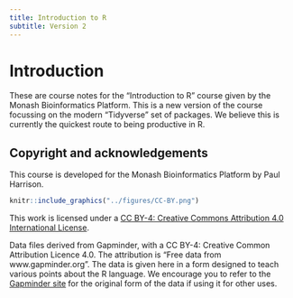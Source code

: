 ```yaml
---
title: Introduction to R 
subtitle: Version 2
---
```


# Introduction

These are course notes for the "Introduction to R" course given by the Monash Bioinformatics Platform. This is a new version of the course focussing on the modern "Tidyverse" set of packages. We believe this is currently the quickest route to being productive in R.


## Copyright and acknowledgements

This course is developed for the Monash Bioinformatics Platform by Paul Harrison.

```r
knitr::include_graphics("../figures/CC-BY.png")
```

This work is licensed under a [CC BY-4: Creative Commons Attribution 4.0 International License](http://creativecommons.org/licenses/by/4.0/).

Data files derived from Gapminder, with a CC BY-4: Creative Common Attribution Licence 4.0. The attribution is "Free data from www.gapminder.org". The data is given here in a form designed to teach various points about the R language. We encourage you to refer to the [Gapminder site](https://www.gapminder.org) for the original form of the data if using it for other uses.
